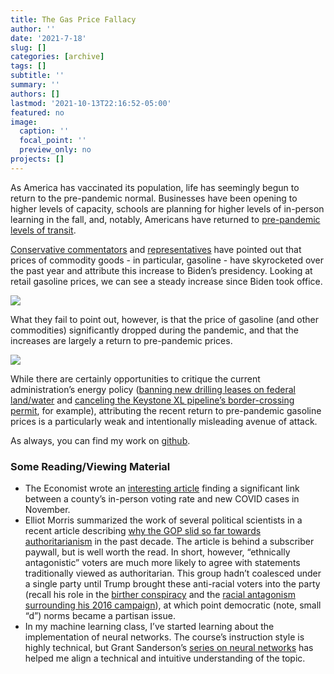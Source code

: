 ```yaml
---
title: The Gas Price Fallacy
author: ''
date: '2021-7-18'
slug: []
categories: [archive]
tags: []
subtitle: ''
summary: ''
authors: []
lastmod: '2021-10-13T22:16:52-05:00'
featured: no
image:
  caption: ''
  focal_point: ''
  preview_only: no
projects: []
---
```


As America has vaccinated its population, life has seemingly begun to return to the pre-pandemic normal. Businesses have been opening to higher levels of capacity, schools are planning for higher levels of in-person learning in the fall, and, notably, Americans have returned to [pre-pandemic levels of transit](https://covid19.apple.com/mobility). 

[Conservative commentators](https://twitter.com/existentialfish/status/1377779116414533638) and [representatives](https://twitter.com/Jim_Jordan/status/1406966549714440196) have pointed out that prices of commodity goods - in particular, gasoline - have skyrocketed over the past year and attribute this increase to Biden’s presidency. Looking at retail gasoline prices, we can see a steady increase since Biden took office.

![](plot_01.png)

What they fail to point out, however, is that the price of gasoline (and other commodities) significantly dropped during the pandemic, and that the increases are largely a return to pre-pandemic prices.

![](plot_02.png)

While there are certainly opportunities to critique the current administration’s energy policy ([banning new drilling leases on federal land/water](https://apnews.com/article/joe-biden-billings-a3a37acf2fce55449b704b01badc1f67) and [canceling the Keystone XL pipeline’s border-crossing permit](https://apnews.com/article/donald-trump-joe-biden-keystone-pipeline-canada-environment-and-nature-141eabd7cca6449dfbd2dab8165812f2), for example), attributing the recent return to pre-pandemic gasoline prices is a particularly weak and intentionally misleading avenue of attack. 

As always, you can find my work on [github](https://github.com/markjrieke/thedatadiary).

### Some Reading/Viewing Material

* The Economist wrote an [interesting article](https://www.economist.com/graphic-detail/2021/07/10/in-person-voting-really-did-accelerate-covid-19s-spread-in-america) finding a significant link between a county’s in-person voting rate and new COVID cases in November.
* Elliot Morris summarized the work of several political scientists in a recent article describing [why the GOP slid so far towards authoritarianism](https://gelliottmorris.substack.com/p/why-did-the-gop-slide-so-far-towards) in the past decade. The article is behind a subscriber paywall, but is well worth the read. In short, however, “ethnically antagonistic” voters are much more likely to agree with statements traditionally viewed as authoritarian. This group hadn’t coalesced under a single party until Trump brought these anti-racial voters into the party (recall his role in the [birther conspiracy](https://www.theatlantic.com/ideas/archive/2020/05/birtherism-and-trump/610978/) and the [racial antagonism surrounding his 2016 campaign](https://www.cnn.com/2016/08/31/politics/2016-election-donald-trump-hillary-clinton-race/index.html)), at which point democratic (note, small “d”) norms became a partisan issue.
* In my machine learning class, I’ve started learning about the implementation of neural networks. The course’s instruction style is highly technical, but Grant Sanderson’s [series on neural networks](https://www.youtube.com/watch?t=1015s&v=aircAruvnKk) has helped me align a technical and intuitive understanding of the topic.